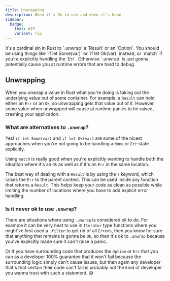 ```yaml
---
title: Unwrapping
description: When it's Ok to use and when it's None
sidebar:
  badge:
    text: WIP
    variant: tip
---
```



<SimonSays title="Unwrapping should be few and far apart">
It's a cardinal sin in Rust to `.unwrap` a `Result` or an `Option`. You should be using things like `if let Some(var)` or `if let Ok(var)` instead, or `match` if you're explicitly handling the `Err`. Otherwise `.unwrap` is just gonna potentially cause you at runtime errors that are hard to debug.
</SimonSays>

## Unwrapping

When you unwrap a value in Rust what you're doing is taking out the underlying value out of some container. For example, a `Result` can hold either an `Err` or an `Ok`, so unwrapping gets that value out of it. However, some value when unwrapped will cause at runtime panics to be raised, crashing your application.

### What are alternatives to `.unwrap`?

Yes! `if let Some(var)` and `if let Ok(var)` are some of the nicest approaches when you're not going to be handling a `None` or `Err` state explicitly.

Using `match` is really good when you're explicitly wanting to handle both the situation where it's an `Ok` as well as if it's an `Err` in the same location.

The best way of dealing with a `Result` is by using the `?` keyword, which raises the `Err` to the parent context. This can be used inside any function that returns a `Result`. This helps keep your code as clean as possible while limiting the number of locations where you have to add explicit error handling.

### Is it never ok to use `.unwrap`?

There are situations where using `.unwrap` is considered ok to do. For example it can be very neat to use in `Iterator` type functions where you might've first used a `.filter` to get rid of all `Err`ors, then you know for sure that anything that remains is gonna be `Ok`, so then it's ok to `.unwrap` because you've explicitly made sure it can't raise a panic.

Or if you have surrounding code that produces the `Option` or `Err` that you can as a developer 100% guarantee that it won't fail because the surrounding logic simply can't cause issues, but then again any developer that's that certain their code can't fail is probably not the kind of developer you wanna trust with such a statement. 😅
